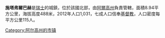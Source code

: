 '''施塔弗爾巴赫'''是[[瑞士|瑞士]]的城鎮，位於該國北部，由[[阿爾高州|阿爾高州]]負責管轄，面積8.94平方公里，海拔高度488米，2012年人口1,031，七成人口信奉[[基督教|基督教]]，人口密度每平方公里115人。

{{Switzerland-geo-stub}}
[[Category:阿尔高州的市镇|Category:阿尔高州的市镇]]